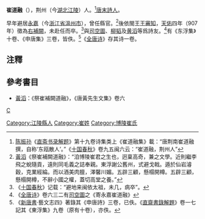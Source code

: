 '''崔道融'''（{{bd|？||？|catIdx=C崔}}），荆州（今[[湖北|湖北]][[江陵|江陵]]）人。<ref>[[陈振孙|陈振孙]]《[[直斋书录解题|直斋书录解题]]》第十九卷诗集类上《崔道融集》載：“唐荆南崔道融撰，自称‘东瓯散人’。”《[[十国春秋|十国春秋]]》卷九五闽六云：“崔道融，荆州人”</ref>[[唐末|唐末]][[詩人|詩人]]。

早年避居[[永嘉|永嘉]]（今[[浙江省|浙江省]][[溫州市|溫州市]]），曾任縣官。<ref>[[黃滔|黃滔]]《祭崔補闕道融》：“洎博陵崔君之生也，迥稟高奇，兼之文學。近則繼李飛之蛻隨貢，遠則同毛義之誌奉親。東浮謝公舊州，式避戈戟。遁於仙岩濬穀，克業經綸。而以酒美肉膻，澤馨川媚。五辟三顧，懸榻開樽。五辟三顧，懸榻開樽，不辭小國之權，蓋切高堂之養。”</ref>後依閩王[[王審知|王審知]]，[[天佑|天佑]]四年（907年）徵為[[右補闕|右補闕]]，未赴任而卒。<ref>《[[十国春秋|十国春秋]]》记载：“避地来闽依太祖，未几，病卒”。</ref>與[[司空圖|司空圖]]、[[柳韬|柳韬]]及[[黄滔|黄滔]]等爲詩友。<ref>《[[全唐诗|全唐诗]]》卷六三二有[[司空圖|司空圖]]之《寄永嘉崔道融》</ref>有《东浮集》十卷、《申唐集》三卷，皆佚。<ref>《[[新唐書|新唐書]]·藝文志四》著錄其《申唐詩》三卷，已佚。《[[直齋書錄解題|直齋書錄解題]]》卷一七記其《東浮集》九卷（原有十卷），亦佚。</ref>《[[全唐诗|全唐诗]]》存其诗一卷。

==注釋==
{{reflist|2}}
==參考書目==
*[[黃滔|黃滔]]：《祭崔補闕道融》，《唐黃先生文集》卷六
[[category:唐朝詩人|C]]
[[Category:江陵縣人|Category:江陵縣人]]
[[Category:崔姓|Category:崔姓]]
[[Category:博陵崔氏|Category:博陵崔氏]]